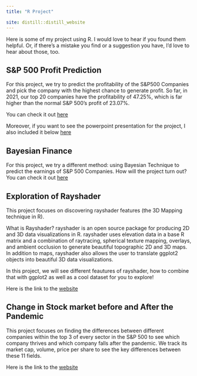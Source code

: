 ```yaml
---
title: "R Project"

site: distill::distill_website
---
```


Here is some of my project using R. I would love to hear if you found them helpful. Or, if there’s a mistake you find or a suggestion you have, I’d love to hear about those, too.

## S&P 500 Profit Prediction

For this project, we try to predict the profitability of the S&P500 Companies and pick the company with the highest chance to generate profit. So far, in 2021, our top 20 companies have the profitability of 47.25%, which is far higher than the normal S&P 500's profit of 23.07%. 

You can check it out [here](https://sp500predictionprofit.netlify.app)

Moreover, if you want to see the powerpoint presentation for the project, I also included it below [here](https://docs.google.com/presentation/d/1acwePWvIieVakPHu-R3zLfViFH8QpYD3/edit?usp=sharing&ouid=107416410399851833560&rtpof=true&sd=true)

## Bayesian Finance

For this project, we try a different method: using Bayesian Technique to predict the earnings of S&P 500 Companies. How will the project turn out? You can check it out [here](https://nolan-meyer.github.io/bayesian-finance/) 

## Exploration of Rayshader

This project focuses on discovering rayshader features (the 3D Mapping technique in R).

What is Rayshader? rayshader is an open source package for producing 2D and 3D data visualizations in R. rayshader uses elevation data in a base R matrix and a combination of raytracing, spherical texture mapping, overlays, and ambient occlusion to generate beautiful topographic 2D and 3D maps. In addition to maps, rayshader also allows the user to translate ggplot2 objects into beautiful 3D data visualizations.

In this project, we will see different feautures of rayshader, how to combine that with ggplot2 as well as a cool dataset for you to explore!

Here is the link to the [website](https://rayshader.netlify.app/)

## Change in Stock market before and After the Pandemic

This project focuses on finding  the differences between different companies within the top 3 of every sector in the S&P 500 to see which company thrives and which company falls after the pandemic. We track its market cap, volume, price per share to see the key differences between these 11 fields.

Here is the link to the [website](https://data-science-final-project.netlify.app)